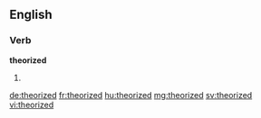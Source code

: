 ==English==

===Verb===
'''theorized'''

# {{en-past of|theorize}}

[[de:theorized]]
[[fr:theorized]]
[[hu:theorized]]
[[mg:theorized]]
[[sv:theorized]]
[[vi:theorized]]